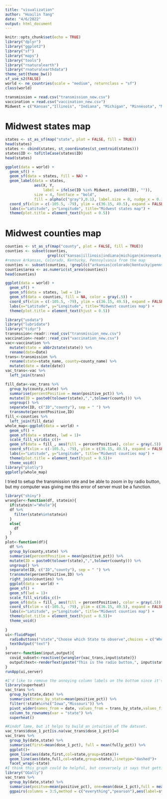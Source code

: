 ```yaml
---
title: "visualization"
author: "Huailin Tang"
date: "4/6/2022"
output: html_document
---
```


```r
knitr::opts_chunk$set(echo = TRUE)
library("dplyr")
library("ggplot2")
library("sf")
library("maps")
library("tools")
library("rnaturalearth")
library("rnaturalearthdata")
theme_set(theme_bw())
sf_use_s2(FALSE) 
world <- ne_countries(scale = "medium", returnclass = "sf")
class(world)
```

```r
transmission = read.csv("transmission_new.csv")
vaccination = read.csv("vaccination_new.csv")
Midwest = c("Kansas","Illinois", "Indiana", "Michigan", "Minnesota", "Missouri", "Nebraska", "North Dakota", "Ohio", "South Dakota", "Wisconsin", "Iowa")
```

# Midwest states map
```r
states <- st_as_sf(map("state", plot = FALSE, fill = TRUE))
head(states)
states <- cbind(states, st_coordinates(st_centroid(states)))
states$ID <- toTitleCase(states$ID)
head(states)
```

```r
ggplot(data = world) +
  geom_sf() +
  geom_sf(data = states, fill = NA) + 
  geom_label(data = states, 
             aes(X, Y, 
                 label = ifelse(ID %in% Midwest, paste0(ID), "")), 
             size = 4, fontface = "bold", 
             fill = alpha(c("gray"),0.1), label.size = 0, nudge_x = 0.1) +
  coord_sf(xlim = c(-105.5, -79), ylim = c(36.15, 49.5), expand = FALSE) +
  labs(x="Latitude", y="Longitude", title="Midwest states map") +
  theme(plot.title = element_text(hjust = 0.5))
```

# Midwest counties map
```r
counties <- st_as_sf(map("county", plot = FALSE, fill = TRUE))
counties <- subset(counties,
                   grepl(c("kansas|illinois|indiana|michigan|minnesota|missouri|nebraska|north dakota|ohio|south dakota|wisconsin|iowa"), counties$ID))
#remove Arkansas, Colorado, Kentucky, Pennsylvania from the map
counties <- subset(counties, !grepl(c("arkansas|colorado|kentucky|pennsylvania"), counties$ID)) 
counties$area <- as.numeric(st_area(counties))
head(counties)
```

```r
ggplot(data = world) +
  geom_sf() +
  geom_sf(data = states, lwd = 1)+
  geom_sf(data = counties, fill = NA, color = gray(.5)) +
  coord_sf(xlim = c(-105.5, -79), ylim = c(36.15, 49.5), expand = FALSE) +
  labs(x="Latitude", y="Longitude", title="Midwest counties map") +
  theme(plot.title = element_text(hjust = 0.5))
```

```r
library("usdata")
library("lubridate")
library("tidyr")
transmssion<-readr::read_csv("transmission_new.csv")
vaccination<-readr::read_csv("vaccination_new.csv")
vac<-vaccination %>% 
  mutate(state = abbr2state(state)) %>% 
  rename(date=Date)
trans<-transmission %>% 
  rename(state=state_name, county=county_name) %>% 
  mutate(date = date(date))
vac_trans<-vac %>% 
  left_join(trans)

fill_data<-vac_trans %>% 
  group_by(county,state) %>% 
  summarise(percentPositive = mean(positive_pct)) %>% 
  mutate(ID = paste0(tolower(state),",",tolower(county))) %>% 
  ungroup() %>% 
  separate(ID, c("ID","county"), sep = " ") %>% 
  transmute(percentPositive,ID)
fill_<-counties %>% 
  left_join(fill_data)
whole_map<-ggplot(data = world) +
  geom_sf() +
  geom_sf(data = states, lwd = 1)+
  scale_fill_viridis_c()+
  geom_sf(data = fill_, aes(fill = percentPositive), color = gray(.5)) +
  coord_sf(xlim = c(-105.5, -79), ylim = c(36.15, 49.5), expand = FALSE) +
  labs(x="Latitude", y="Longitude", title="Midwest counties map") +
  theme(plot.title = element_text(hjust = 0.5))+
  theme_void()
library("plotly")
ggplotly(whole_map)
```
I tried to setup the transmission rate and be able to zoom in by radio button, but my computer was giving me this error of server must be a function. 
```r
library("shiny")
wrangler<-function(df, statein){
  if(statein!="Whole"){
  df %>% 
    filter(state%in%statein)
  }
  else{
    df
  }
}
plot<-function(df){
  df %>% 
  group_by(county,state) %>% 
  summarise(percentPositive = mean(positive_pct)) %>% 
  mutate(ID = paste0(tolower(state),",",tolower(county))) %>% 
  ungroup() %>% 
  separate(ID, c("ID","county"), sep = " ") %>% 
  transmute(percentPositive,ID) %>% 
  right_join(counties) %>% 
  ggplot(data = world) +
  geom_sf() +
  geom_sf(lwd = 1)+
  scale_fill_viridis_c()+
  geom_sf(data = fill_, aes(fill = percentPositive), color = gray(.5)) +
  coord_sf(xlim = c(-105.5, -79), ylim = c(36.15, 49.5), expand = FALSE) +
  labs(x="Latitude", y="Longitude", title="Midwest counties map") +
  theme(plot.title = element_text(hjust = 0.5))+
  theme_void()
  
}
ui<-fluidPage(
  radioButtons("state","Choose which State to observe",choices = c("Whole",unique(vac_trans$state))),
  textOutput("text")
)
server<-function(input,output){
  covid_subset<-reactive({wrangler(vac_trans,input$state)})
  output$text<-renderText(paste("This is the radio button,", input$state))
}
runApp(ui,server)
```

```r
#I'd like to remove the annoying column labels on the bottom since it's kindof an eye sore.
library(superheat)
vac_trans %>% 
  group_by(state,date) %>% 
  summarise(trans_by_state=mean(positive_pct)) %>% 
  filter(!state%in%c("Iowa","Missouri")) %>% 
  pivot_wider(names_from = date, values_from = trans_by_state,values_fill=0) %>% 
  column_to_rownames(var = "state") %>% 
  superheat()
```
```r
#Kindof lame, but it helps to build an intuition of the dataset.
vac_trans$dose_1_pct[is.na(vac_trans$dose_1_pct)]=0
vac_trans %>% 
  group_by(date,state) %>% 
  summarise(first=mean(dose_1_pct), full = mean(fully_pct)) %>% 
  ggplot()+
  geom_line(aes(date,first,col=state,group=state))+
  geom_line(aes(date,full,col=state,group=state),linetype="dashed")+
  facet_wrap(~state)
#I think this graph could be helpful, but conversely it says that getting just one dose has a stronger negative linear correlation with being positive than two doses.
library("GGally")
vac_trans %>% 
  group_by(date,state) %>% 
  summarise(positve=mean(positive_pct), one=mean(dose_1_pct),full = mean(fully_pct)) %>% 
  ggpairs(columns = 3:5,method = c("everything","pearson"),aes(label=state)) 
```

